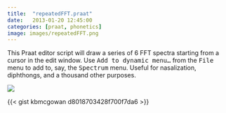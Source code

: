 ```yaml
---
title:  "repeatedFFT.praat"
date:	2013-01-20 12:45:00
categories: [praat, phonetics]
image: images/repeatedFFT.png
---
```


This Praat editor script will draw a series of 6 FFT spectra starting
from a cursor in the edit window.  Use <tt>Add to dynamic menu...</tt>
from the <tt>File</tt> menu to add to, say, the <tt>Spectrum</tt>
menu.  Useful for nasalization, diphthongs, and a thousand other
purposes.

![](images/repeatedFFT.png){fig-alt="Example FFT Output"}


{{< gist kbmcgowan d8018703428f700f7da6 >}}

